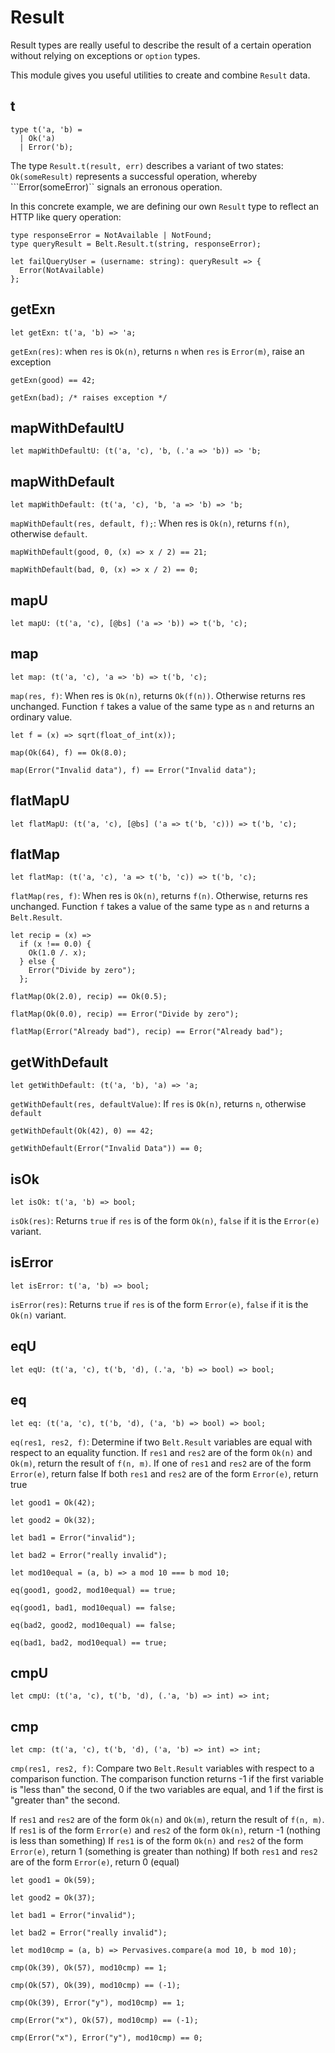 
# Result

<ApiIntro>

Result types are really useful to describe the result of a certain operation
without relying on exceptions or `option` types.

This module gives you useful utilities to create and combine `Result` data.

</ApiIntro>

## t

```re
type t('a, 'b) =
  | Ok('a)
  | Error('b);
```

The type `Result.t(result, err)` describes a variant of two states:
``Ok(someResult)`` represents a successful operation, whereby
```Error(someError)`` signals an erronous operation.


In this concrete example, we are defining our own `Result` type to reflect an HTTP like
query operation:

```re example
type responseError = NotAvailable | NotFound;
type queryResult = Belt.Result.t(string, responseError);

let failQueryUser = (username: string): queryResult => {
  Error(NotAvailable)
};
```

## getExn

```re
let getExn: t('a, 'b) => 'a;
```

`getExn(res)`: when `res` is `Ok(n)`, returns `n` when `res` is `Error(m)`, raise an exception

```re example
getExn(good) == 42;

getExn(bad); /* raises exception */
```

## mapWithDefaultU

```re
let mapWithDefaultU: (t('a, 'c), 'b, (.'a => 'b)) => 'b;
```

## mapWithDefault

```re
let mapWithDefault: (t('a, 'c), 'b, 'a => 'b) => 'b;
```

`mapWithDefault(res, default, f);`: When res is `Ok(n)`, returns `f(n)`,
otherwise `default`.

```re example
mapWithDefault(good, 0, (x) => x / 2) == 21;

mapWithDefault(bad, 0, (x) => x / 2) == 0;
```

## mapU

```re
let mapU: (t('a, 'c), [@bs] ('a => 'b)) => t('b, 'c);
```

## map

```re
let map: (t('a, 'c), 'a => 'b) => t('b, 'c);
```

`map(res, f)`: When res is `Ok(n)`, returns `Ok(f(n))`. Otherwise returns res
unchanged. Function `f` takes a value of the same type as `n` and returns an
ordinary value.

```re example
let f = (x) => sqrt(float_of_int(x));

map(Ok(64), f) == Ok(8.0);

map(Error("Invalid data"), f) == Error("Invalid data");
```

## flatMapU

```re
let flatMapU: (t('a, 'c), [@bs] ('a => t('b, 'c))) => t('b, 'c);
```

## flatMap

```re
let flatMap: (t('a, 'c), 'a => t('b, 'c)) => t('b, 'c);
```

`flatMap(res, f)`: When res is `Ok(n)`, returns `f(n)`. Otherwise, returns res
unchanged. Function `f` takes a value of the same type as `n` and returns a
`Belt.Result`.

```re example
let recip = (x) =>
  if (x !== 0.0) {
    Ok(1.0 /. x);
  } else {
    Error("Divide by zero");
  };

flatMap(Ok(2.0), recip) == Ok(0.5);

flatMap(Ok(0.0), recip) == Error("Divide by zero");

flatMap(Error("Already bad"), recip) == Error("Already bad");
```

## getWithDefault

```re
let getWithDefault: (t('a, 'b), 'a) => 'a;
```

`getWithDefault(res, defaultValue)`: If `res` is `Ok(n)`, returns `n`,
otherwise `default`

```re example
getWithDefault(Ok(42), 0) == 42;

getWithDefault(Error("Invalid Data")) == 0;
```

## isOk

```re
let isOk: t('a, 'b) => bool;
```

`isOk(res)`: Returns `true` if `res` is of the form `Ok(n)`, `false` if it is
the `Error(e)` variant.

## isError

```re
let isError: t('a, 'b) => bool;
```

`isError(res)`: Returns `true` if `res` is of the form `Error(e)`, `false` if
it is the `Ok(n)` variant.

## eqU

```re
let eqU: (t('a, 'c), t('b, 'd), (.'a, 'b) => bool) => bool;
```

## eq

```re
let eq: (t('a, 'c), t('b, 'd), ('a, 'b) => bool) => bool;
```

`eq(res1, res2, f)`: Determine if two `Belt.Result` variables are equal with
respect to an equality function. If `res1` and `res2` are of the form `Ok(n)`
and `Ok(m)`, return the result of `f(n, m)`. If one of `res1` and `res2` are of
the form `Error(e)`, return false If both `res1` and `res2` are of the form
`Error(e)`, return true

```re example
let good1 = Ok(42);

let good2 = Ok(32);

let bad1 = Error("invalid");

let bad2 = Error("really invalid");

let mod10equal = (a, b) => a mod 10 === b mod 10;

eq(good1, good2, mod10equal) == true;

eq(good1, bad1, mod10equal) == false;

eq(bad2, good2, mod10equal) == false;

eq(bad1, bad2, mod10equal) == true;
```

## cmpU

```re
let cmpU: (t('a, 'c), t('b, 'd), (.'a, 'b) => int) => int;
```

## cmp

```re
let cmp: (t('a, 'c), t('b, 'd), ('a, 'b) => int) => int;
```

`cmp(res1, res2, f)`: Compare two `Belt.Result` variables with respect to a
comparison function. The comparison function returns -1 if the first variable
is "less than" the second, 0 if the two variables are equal, and 1 if the first
is "greater than" the second.

If `res1` and `res2` are of the form `Ok(n)` and `Ok(m)`, return the result of
`f(n, m)`. If `res1` is of the form `Error(e)` and `res2` of the form `Ok(n)`,
return -1 (nothing is less than something) If `res1` is of the form `Ok(n)` and
`res2` of the form `Error(e)`, return 1 (something is greater than nothing) If
both `res1` and `res2` are of the form `Error(e)`, return 0 (equal)

```re example
let good1 = Ok(59);

let good2 = Ok(37);

let bad1 = Error("invalid");

let bad2 = Error("really invalid");

let mod10cmp = (a, b) => Pervasives.compare(a mod 10, b mod 10);

cmp(Ok(39), Ok(57), mod10cmp) == 1;

cmp(Ok(57), Ok(39), mod10cmp) == (-1);

cmp(Ok(39), Error("y"), mod10cmp) == 1;

cmp(Error("x"), Ok(57), mod10cmp) == (-1);

cmp(Error("x"), Error("y"), mod10cmp) == 0;
```
